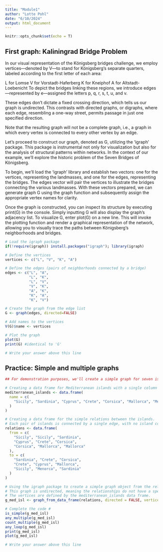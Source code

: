 ```yaml
---
title: "Module1"
author: "Lotte Pohl"
date: "6/10/2024"
output: html_document
---
```


```r
knitr::opts_chunk$set(echo = T)
```

## First graph: Kaliningrad Bridge Problem

In our visual representation of the Königsberg bridges challenge, we employ vertices—denoted by V—to stand for Königsberg’s separate quarters, labeled according to the first letter of each area:

L for Lomse
V for Vorstadt-Haferberg
K for Kneiphof
A for Altstadt-Loebenicht
To depict the bridges linking these regions, we introduce edges—represented by e—assigned the letters p, q, r, s, t, u, and v.

These edges don’t dictate a fixed crossing direction, which tells us our graph is undirected. This contrasts with directed graphs, or digraphs, where each edge, resembling a one-way street, permits passage in just one specified direction.

Note that the resulting graph will not be a complete graph, i.e., a graph in which every vertex is connected to every other vertex by an edge.

Let’s proceed to construct our graph, denoted as G, utilizing the ‘igraph’ package. This package is instrumental not only for visualization but also for the analysis of structural patterns within networks. In the context of our example, we’ll explore the historic problem of the Seven Bridges of Königsberg.

To begin, we’ll load the ‘igraph’ library and establish two vectors: one for the vertices, representing the landmasses, and one for the edges, representing the bridges. The edges vector will pair the vertices to illustrate the bridges connecting the various landmasses. With these vectors prepared, we can generate graph G using the graph function and subsequently assign the appropriate vertex names for clarity.

Once the graph is constructed, you can inspect its structure by executing print(G) in the console. Simply inputting G will also display the graph’s adjacency list. To visualize G, enter plot(G) on a new line. This will invoke the plotting function and render a graphical representation of the network, allowing you to visually trace the paths between Königsberg’s neighborhoods and bridges.

```r
# Load the igraph package
if(!require(igraph)) install.packages("igraph"); library(igraph)
```

```r
# Define the vertices
vertices <- c("L", "V", "K", "A") 

# Define the edges (pairs of neighborhoods connected by a bridge)
edges <- c("L", "A",
           "L", "K",
           "L", "V",
           "V", "K",
           "A", "K",
           "K", "A",
           "K", "V")

# Create the graph from the edge list
G <- graph(edges, directed=FALSE)

# Add names to the vertices
V(G)$name <- vertices

# Plot the graph
plot(G)
print(G) #identical to 'G'

# Write your answer above this line
```

## Practice: Simple and multiple graphs

```r
## For demonstration purposes, we'll create a simple graph for seven islands in the Mediterranean Sea.

# Creating a data frame for Mediterranean islands with a single column for names.
mediterranean_islands <- data.frame(
  name = c(
    "Sicily", "Sardinia", "Cyprus", "Crete", "Corsica", "Mallorca", "Menorca"
  )
)

# Creating a data frame for the simple relations between the islands.
# Each pair of islands is connected by a single edge, with no island connected to itself.
relations <- data.frame(
  from = c(
    "Sicily", "Sicily", "Sardinia",
    "Cyprus", "Crete", "Corsica",
    "Corsica", "Mallorca", "Mallorca"
  ),
  to = c(
    "Sardinia", "Crete", "Corsica",
    "Crete", "Cyprus", "Mallorca",
    "Sicily", "Menorca", "Sardinia"
  )
)

# Using the igraph package to create a simple graph object from the relations data frame.
# This graph is undirected, meaning the relationships do not have a specified direction, reflecting the simple nature of the graph.
# The vertices are defined by the mediterranean_islands data frame.
g_med_isl <- graph_from_data_frame(relations, directed = FALSE, vertices = mediterranean_islands)

# Complete the code #
is_simple(g_med_isl)
any_multiple(g_med_isl)
count_multiple(g_med_isl)
any_loop(g_med_isl)
print(g_med_isl)
plot(g_med_isl)

# Write your answer above this line
```


